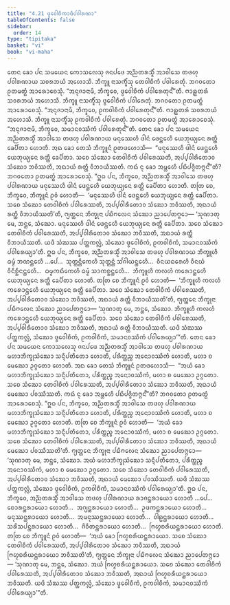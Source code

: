 ```yaml
---
title: "4.21 ᨴ᩠ᩅᩮᩅᩤᨧᩥᨠᩣᨴᩥᨸᩅᩤᩁᨱᩣ"
tableOfContents: false
sidebar:
  order: 14
type: "tipitaka"
basket: "vi"
book: "vi-maha"
---
```



<DynamicBreadcrumb />

<Division number="234" book="vi-maha">

<Paragraph number="1075" book="vi-maha">
ᨲᩮᨶ ᨡᩮᩣ ᨸᨶ ᩈᨾᨿᩮᨶ ᨠᩮᩣᩈᩃᩮᩈᩩ ᨩᨶᨸᨴᩮ ᩋᨬ᩠ᨬᨲᩁᩈ᩠ᨾᩥᩴ ᩋᩣᩅᩤᩈᩮ ᨲᨴᩉᩩ ᨸᩅᩤᩁᨱᩣᨿ ᩈᩅᩁᨽᨿᩴ ᩋᩉᩮᩣᩈᩥ. ᨽᩥᨠ᩠ᨡᩪ ᨶᩣᩈᨠ᩠ᨡᩥᩴᩈᩩ ᨲᩮᩅᩤᨧᩥᨠᩴ ᨸᩅᩤᩁᩮᨲᩩᩴ. ᨽᨣᩅᨲᩮᩣ ᩑᨲᨾᨲ᩠ᨳᩴ ᩋᩣᩁᩮᩣᨧᩮᩈᩩᩴ. “ᩋᨶᩩᨩᩣᨶᩣᨾᩥ, ᨽᩥᨠ᩠ᨡᩅᩮ, ᨴ᩠ᩅᩮᩅᩤᨧᩥᨠᩴ ᨸᩅᩤᩁᩮᨲᩩᨶ᩺”ᨲᩥ.
</Paragraph>

<Paragraph number="1076" book="vi-maha">
ᨻᩣᩊ᩠ᩉᨲᩁᩴ ᩈᩅᩁᨽᨿᩴ ᩋᩉᩮᩣᩈᩥ. ᨽᩥᨠ᩠ᨡᩪ ᨶᩣᩈᨠ᩠ᨡᩥᩴᩈᩩ ᨴ᩠ᩅᩮᩅᩤᨧᩥᨠᩴ ᨸᩅᩤᩁᩮᨲᩩᩴ. ᨽᨣᩅᨲᩮᩣ ᩑᨲᨾᨲ᩠ᨳᩴ ᩋᩣᩁᩮᩣᨧᩮᩈᩩᩴ. “ᩋᨶᩩᨩᩣᨶᩣᨾᩥ, ᨽᩥᨠ᩠ᨡᩅᩮ, ᩑᨠᩅᩤᨧᩥᨠᩴ ᨸᩅᩤᩁᩮᨲᩩᨶ᩺”ᨲᩥ.
</Paragraph>

<Paragraph number="1077" book="vi-maha">
ᨻᩣᩊ᩠ᩉᨲᩁᩴ ᩈᩅᩁᨽᨿᩴ ᩋᩉᩮᩣᩈᩥ. ᨽᩥᨠ᩠ᨡᩪ ᨶᩣᩈᨠ᩠ᨡᩥᩴᩈᩩ ᩑᨠᩅᩤᨧᩥᨠᩴ ᨸᩅᩤᩁᩮᨲᩩᩴ. ᨽᨣᩅᨲᩮᩣ ᩑᨲᨾᨲ᩠ᨳᩴ ᩋᩣᩁᩮᩣᨧᩮᩈᩩᩴ. “ᩋᨶᩩᨩᩣᨶᩣᨾᩥ, ᨽᩥᨠ᩠ᨡᩅᩮ, ᩈᨾᩣᨶᩅᩔᩥᨠᩴ ᨸᩅᩤᩁᩮᨲᩩᨶ᩺”ᨲᩥ.
</Paragraph>

<Paragraph number="1078" book="vi-maha">
ᨲᩮᨶ ᨡᩮᩣ ᨸᨶ ᩈᨾᨿᩮᨶ ᩋᨬ᩠ᨬᨲᩁᩈ᩠ᨾᩥᩴ ᩋᩣᩅᩤᩈᩮ ᨲᨴᩉᩩ ᨸᩅᩤᩁᨱᩣᨿ ᨾᨶᩩᩔᩮᩉᩥ ᨴᩤᨶᩴ ᨴᩮᨶ᩠ᨲᩮᩉᩥ ᨿᩮᨽᩩᨿ᩠ᨿᩮᨶ ᩁᨲ᩠ᨲᩥ ᨡᩮᨸᩥᨲᩣ ᩉᩮᩣᨲᩥ. ᩋᨳ ᨡᩮᩣ ᨲᩮᩈᩴ ᨽᩥᨠ᩠ᨡᩪᨶᩴ ᩑᨲᨴᩉᩮᩣᩈᩥ—  “ᨾᨶᩩᩔᩮᩉᩥ ᨴᩤᨶᩴ ᨴᩮᨶ᩠ᨲᩮᩉᩥ ᨿᩮᨽᩩᨿ᩠ᨿᩮᨶ ᩁᨲ᩠ᨲᩥ ᨡᩮᨸᩥᨲᩣ. ᩈᨧᩮ ᩈᩴᨥᩮᩣ ᨲᩮᩅᩤᨧᩥᨠᩴ ᨸᩅᩤᩁᩮᩔᨲᩥ, ᩋᨸ᩠ᨸᩅᩤᩁᩥᨲᩮᩣᩅ ᩈᩴᨥᩮᩣ ᨽᩅᩥᩔᨲᩥ, ᩋᨳᩣᨿᩴ ᩁᨲ᩠ᨲᩥ ᩅᩥᨽᩣᨿᩥᩔᨲᩥ. ᨠᨳᩴ ᨶᩩ ᨡᩮᩣ ᩋᨾ᩠ᩉᩮᩉᩥ ᨸᨭᩥᨸᨩ᩠ᨩᩥᨲᨻ᩠ᨻᨶ᩺”ᨲᩥ? ᨽᨣᩅᨲᩮᩣ ᩑᨲᨾᨲ᩠ᨳᩴ ᩋᩣᩁᩮᩣᨧᩮᩈᩩᩴ.
</Paragraph>

<Paragraph number="1079" book="vi-maha">
“ᩍᨵ ᨸᨶ, ᨽᩥᨠ᩠ᨡᩅᩮ, ᩋᨬ᩠ᨬᨲᩁᩈ᩠ᨾᩥᩴ ᩋᩣᩅᩤᩈᩮ ᨲᨴᩉᩩ ᨸᩅᩤᩁᨱᩣᨿ ᨾᨶᩩᩔᩮᩉᩥ ᨴᩤᨶᩴ ᨴᩮᨶ᩠ᨲᩮᩉᩥ ᨿᩮᨽᩩᨿ᩠ᨿᩮᨶ ᩁᨲ᩠ᨲᩥ ᨡᩮᨸᩥᨲᩣ ᩉᩮᩣᨲᩥ. ᨲᨲᩕ ᨧᩮ, ᨽᩥᨠ᩠ᨡᩅᩮ, ᨽᩥᨠ᩠ᨡᩪᨶᩴ ᩑᩅᩴ ᩉᩮᩣᨲᩥ—  ‘ᨾᨶᩩᩔᩮᩉᩥ ᨴᩤᨶᩴ ᨴᩮᨶ᩠ᨲᩮᩉᩥ ᨿᩮᨽᩩᨿ᩠ᨿᩮᨶ ᩁᨲ᩠ᨲᩥ ᨡᩮᨸᩥᨲᩣ. ᩈᨧᩮ ᩈᩴᨥᩮᩣ ᨲᩮᩅᩤᨧᩥᨠᩴ ᨸᩅᩤᩁᩮᩔᨲᩥ, ᩋᨸ᩠ᨸᩅᩤᩁᩥᨲᩮᩣᩅ ᩈᩴᨥᩮᩣ ᨽᩅᩥᩔᨲᩥ, ᩋᨳᩣᨿᩴ ᩁᨲ᩠ᨲᩥ ᩅᩥᨽᩣᨿᩥᩔᨲᩦ’ᨲᩥ, ᨻ᩠ᨿᨲ᩠ᨲᩮᨶ ᨽᩥᨠ᩠ᨡᩩᨶᩣ ᨸᨭᩥᨻᩃᩮᨶ ᩈᩴᨥᩮᩣ ᨬᩣᨸᩮᨲᨻ᩠ᨻᩮᩣ—
</Paragraph>

<Paragraph number="1080" book="vi-maha">
‘ᩈᩩᨱᩣᨲᩩ ᨾᩮ, ᨽᨶ᩠ᨲᩮ, ᩈᩴᨥᩮᩣ. ᨾᨶᩩᩔᩮᩉᩥ ᨴᩤᨶᩴ ᨴᩮᨶ᩠ᨲᩮᩉᩥ ᨿᩮᨽᩩᨿ᩠ᨿᩮᨶ ᩁᨲ᩠ᨲᩥ ᨡᩮᨸᩥᨲᩣ. ᩈᨧᩮ ᩈᩴᨥᩮᩣ ᨲᩮᩅᩤᨧᩥᨠᩴ ᨸᩅᩤᩁᩮᩔᨲᩥ, ᩋᨸ᩠ᨸᩅᩤᩁᩥᨲᩮᩣᩅ ᩈᩴᨥᩮᩣ ᨽᩅᩥᩔᨲᩥ, ᩋᨳᩣᨿᩴ ᩁᨲ᩠ᨲᩥ ᩅᩥᨽᩣᨿᩥᩔᨲᩥ. ᨿᨴᩥ ᩈᩴᨥᩔ ᨸᨲ᩠ᨲᨠᩃᩖᩴ, ᩈᩴᨥᩮᩣ ᨴ᩠ᩅᩮᩅᩤᨧᩥᨠᩴ, ᩑᨠᩅᩤᨧᩥᨠᩴ, ᩈᨾᩣᨶᩅᩔᩥᨠᩴ ᨸᩅᩤᩁᩮᨿ᩠ᨿᩣ’ᨲᩥ.
</Paragraph>

<Paragraph number="1081" book="vi-maha">
ᩍᨵ ᨸᨶ, ᨽᩥᨠ᩠ᨡᩅᩮ, ᩋᨬ᩠ᨬᨲᩁᩈ᩠ᨾᩥᩴ ᩋᩣᩅᩤᩈᩮ ᨲᨴᩉᩩ ᨸᩅᩤᩁᨱᩣᨿ ᨽᩥᨠ᩠ᨡᩪᩉᩥ ᨵᨾ᩠ᨾᩴ ᨽᨱᨶ᩠ᨲᩮᩉᩥ …ᨸᩮ…  ᩈᩩᨲ᩠ᨲᨶ᩠ᨲᩥᨠᩮᩉᩥ ᩈᩩᨲ᩠ᨲᨶ᩠ᨲᩴ ᩈᩘᨣᩤᨿᨶ᩠ᨲᩮᩉᩥ…  ᩅᩥᨶᨿᨵᩁᩮᩉᩥ ᩅᩥᨶᨿᩴ ᩅᩥᨶᩥᨧ᩠ᨨᩥᨶᨶ᩠ᨲᩮᩉᩥ…  ᨵᨾ᩠ᨾᨠᨳᩥᨠᩮᩉᩥ ᨵᨾ᩠ᨾᩴ ᩈᩣᨠᨧ᩠ᨨᨶ᩠ᨲᩮᩉᩥ…  ᨽᩥᨠ᩠ᨡᩪᩉᩥ ᨠᩃᩉᩴ ᨠᩁᩮᩣᨶ᩠ᨲᩮᩉᩥ ᨿᩮᨽᩩᨿ᩠ᨿᩮᨶ ᩁᨲ᩠ᨲᩥ ᨡᩮᨸᩥᨲᩣ ᩉᩮᩣᨲᩥ. ᨲᨲᩕ ᨧᩮ ᨽᩥᨠ᩠ᨡᩪᨶᩴ ᩑᩅᩴ ᩉᩮᩣᨲᩥ—  ‘ᨽᩥᨠ᩠ᨡᩪᩉᩥ ᨠᩃᩉᩴ ᨠᩁᩮᩣᨶ᩠ᨲᩮᩉᩥ ᨿᩮᨽᩩᨿ᩠ᨿᩮᨶ ᩁᨲ᩠ᨲᩥ ᨡᩮᨸᩥᨲᩣ. ᩈᨧᩮ ᩈᩴᨥᩮᩣ ᨲᩮᩅᩤᨧᩥᨠᩴ ᨸᩅᩤᩁᩮᩔᨲᩥ, ᩋᨸ᩠ᨸᩅᩤᩁᩥᨲᩮᩣᩅ ᩈᩴᨥᩮᩣ ᨽᩅᩥᩔᨲᩥ, ᩋᨳᩣᨿᩴ ᩁᨲ᩠ᨲᩥ ᩅᩥᨽᩣᨿᩥᩔᨲᩦ’ᨲᩥ, ᨻ᩠ᨿᨲ᩠ᨲᩮᨶ ᨽᩥᨠ᩠ᨡᩩᨶᩣ ᨸᨭᩥᨻᩃᩮᨶ ᩈᩴᨥᩮᩣ ᨬᩣᨸᩮᨲᨻ᩠ᨻᩮᩣ—
</Paragraph>

<Paragraph number="1082" book="vi-maha">
‘ᩈᩩᨱᩣᨲᩩ ᨾᩮ, ᨽᨶ᩠ᨲᩮ, ᩈᩴᨥᩮᩣ. ᨽᩥᨠ᩠ᨡᩪᩉᩥ ᨠᩃᩉᩴ ᨠᩁᩮᩣᨶ᩠ᨲᩮᩉᩥ ᨿᩮᨽᩩᨿ᩠ᨿᩮᨶ ᩁᨲ᩠ᨲᩥ ᨡᩮᨸᩥᨲᩣ. ᩈᨧᩮ ᩈᩴᨥᩮᩣ ᨲᩮᩅᩤᨧᩥᨠᩴ ᨸᩅᩤᩁᩮᩔᨲᩥ, ᩋᨸ᩠ᨸᩅᩤᩁᩥᨲᩮᩣᩅ ᩈᩴᨥᩮᩣ ᨽᩅᩥᩔᨲᩥ, ᩋᨳᩣᨿᩴ ᩁᨲ᩠ᨲᩥ ᩅᩥᨽᩣᨿᩥᩔᨲᩥ. ᨿᨴᩥ ᩈᩴᨥᩔ ᨸᨲ᩠ᨲᨠᩃᩖᩴ, ᩈᩴᨥᩮᩣ ᨴ᩠ᩅᩮᩅᩤᨧᩥᨠᩴ, ᩑᨠᩅᩤᨧᩥᨠᩴ, ᩈᨾᩣᨶᩅᩔᩥᨠᩴ ᨸᩅᩤᩁᩮᨿ᩠ᨿᩣ’”ᨲᩥ.
</Paragraph>

<Paragraph number="1083" book="vi-maha">
ᨲᩮᨶ ᨡᩮᩣ ᨸᨶ ᩈᨾᨿᩮᨶ ᨠᩮᩣᩈᩃᩮᩈᩩ ᨩᨶᨸᨴᩮ ᩋᨬ᩠ᨬᨲᩁᩈ᩠ᨾᩥᩴ ᩋᩣᩅᩤᩈᩮ ᨲᨴᩉᩩ ᨸᩅᩤᩁᨱᩣᨿ ᨾᩉᩣᨽᩥᨠ᩠ᨡᩩᩈᩴᨥᩮᩣ ᩈᨶ᩠ᨶᩥᨸᨲᩥᨲᩮᩣ ᩉᩮᩣᨲᩥ, ᨸᩁᩥᨲ᩠ᨲᨬ᩠ᨧ ᩋᨶᩮᩣᩅᩔᩥᨠᩴ ᩉᩮᩣᨲᩥ, ᨾᩉᩣ ᨧ ᨾᩮᨥᩮᩣ ᩏᨣ᩠ᨣᨲᩮᩣ ᩉᩮᩣᨲᩥ. ᩋᨳ ᨡᩮᩣ ᨲᩮᩈᩴ ᨽᩥᨠ᩠ᨡᩪᨶᩴ ᩑᨲᨴᩉᩮᩣᩈᩥ—  “ᩋᨿᩴ ᨡᩮᩣ ᨾᩉᩣᨽᩥᨠ᩠ᨡᩩᩈᩴᨥᩮᩣ ᩈᨶ᩠ᨶᩥᨸᨲᩥᨲᩮᩣ, ᨸᩁᩥᨲ᩠ᨲᨬ᩠ᨧ ᩋᨶᩮᩣᩅᩔᩥᨠᩴ, ᨾᩉᩣ ᨧ ᨾᩮᨥᩮᩣ ᩏᨣ᩠ᨣᨲᩮᩣ. ᩈᨧᩮ ᩈᩴᨥᩮᩣ ᨲᩮᩅᩤᨧᩥᨠᩴ ᨸᩅᩤᩁᩮᩔᨲᩥ, ᩋᨸ᩠ᨸᩅᩤᩁᩥᨲᩮᩣᩅ ᩈᩴᨥᩮᩣ ᨽᩅᩥᩔᨲᩥ, ᩋᨳᩣᨿᩴ ᨾᩮᨥᩮᩣ ᨸᩅᩔᩥᩔᨲᩥ. ᨠᨳᩴ ᨶᩩ ᨡᩮᩣ ᩋᨾ᩠ᩉᩮᩉᩥ ᨸᨭᩥᨸᨩ᩠ᨩᩥᨲᨻ᩠ᨻᨶ᩺”ᨲᩥ? ᨽᨣᩅᨲᩮᩣ ᩑᨲᨾᨲ᩠ᨳᩴ ᩋᩣᩁᩮᩣᨧᩮᩈᩩᩴ.
</Paragraph>

<Paragraph number="1084" book="vi-maha">
“ᩍᨵ ᨸᨶ, ᨽᩥᨠ᩠ᨡᩅᩮ, ᩋᨬ᩠ᨬᨲᩁᩈ᩠ᨾᩥᩴ ᩋᩣᩅᩤᩈᩮ ᨲᨴᩉᩩ ᨸᩅᩤᩁᨱᩣᨿ ᨾᩉᩣᨽᩥᨠ᩠ᨡᩩᩈᩴᨥᩮᩣ ᩈᨶ᩠ᨶᩥᨸᨲᩥᨲᩮᩣ ᩉᩮᩣᨲᩥ, ᨸᩁᩥᨲ᩠ᨲᨬ᩠ᨧ ᩋᨶᩮᩣᩅᩔᩥᨠᩴ ᩉᩮᩣᨲᩥ, ᨾᩉᩣ ᨧ ᨾᩮᨥᩮᩣ ᩏᨣ᩠ᨣᨲᩮᩣ ᩉᩮᩣᨲᩥ. ᨲᨲᩕ ᨧᩮ ᨽᩥᨠ᩠ᨡᩪᨶᩴ ᩑᩅᩴ ᩉᩮᩣᨲᩥ—  ‘ᩋᨿᩴ ᨡᩮᩣ ᨾᩉᩣᨽᩥᨠ᩠ᨡᩩᩈᩴᨥᩮᩣ ᩈᨶ᩠ᨶᩥᨸᨲᩥᨲᩮᩣ, ᨸᩁᩥᨲ᩠ᨲᨬ᩠ᨧ ᩋᨶᩮᩣᩅᩔᩥᨠᩴ, ᨾᩉᩣ ᨧ ᨾᩮᨥᩮᩣ ᩏᨣ᩠ᨣᨲᩮᩣ. ᩈᨧᩮ ᩈᩴᨥᩮᩣ ᨲᩮᩅᩤᨧᩥᨠᩴ ᨸᩅᩤᩁᩮᩔᨲᩥ, ᩋᨸ᩠ᨸᩅᩤᩁᩥᨲᩮᩣᩅ ᩈᩴᨥᩮᩣ ᨽᩅᩥᩔᨲᩥ, ᩋᨳᩣᨿᩴ ᨾᩮᨥᩮᩣ ᨸᩅᩔᩥᩔᨲᩦ’ᨲᩥ. ᨻ᩠ᨿᨲ᩠ᨲᩮᨶ ᨽᩥᨠ᩠ᨡᩩᨶᩣ ᨸᨭᩥᨻᩃᩮᨶ ᩈᩴᨥᩮᩣ ᨬᩣᨸᩮᨲᨻ᩠ᨻᩮᩣ—
</Paragraph>

<Paragraph number="1085" book="vi-maha">
‘ᩈᩩᨱᩣᨲᩩ ᨾᩮ, ᨽᨶ᩠ᨲᩮ, ᩈᩴᨥᩮᩣ. ᩋᨿᩴ ᨾᩉᩣᨽᩥᨠ᩠ᨡᩩᩈᩴᨥᩮᩣ ᩈᨶ᩠ᨶᩥᨸᨲᩥᨲᩮᩣ, ᨸᩁᩥᨲ᩠ᨲᨬ᩠ᨧ ᩋᨶᩮᩣᩅᩔᩥᨠᩴ, ᨾᩉᩣ ᨧ ᨾᩮᨥᩮᩣ ᩏᨣ᩠ᨣᨲᩮᩣ. ᩈᨧᩮ ᩈᩴᨥᩮᩣ ᨲᩮᩅᩤᨧᩥᨠᩴ ᨸᩅᩤᩁᩮᩔᨲᩥ, ᩋᨸ᩠ᨸᩅᩤᩁᩥᨲᩮᩣᩅ ᩈᩴᨥᩮᩣ ᨽᩅᩥᩔᨲᩥ, ᩋᨳᩣᨿᩴ ᨾᩮᨥᩮᩣ ᨸᩅᩔᩥᩔᨲᩥ. ᨿᨴᩥ ᩈᩴᨥᩔ ᨸᨲ᩠ᨲᨠᩃᩖᩴ, ᩈᩴᨥᩮᩣ ᨴ᩠ᩅᩮᩅᩤᨧᩥᨠᩴ, ᩑᨠᩅᩤᨧᩥᨠᩴ, ᩈᨾᩣᨶᩅᩔᩥᨠᩴ ᨸᩅᩤᩁᩮᨿ᩠ᨿᩣ’ᨲᩥ.
</Paragraph>

<Paragraph number="1086" book="vi-maha">
ᩍᨵ ᨸᨶ, ᨽᩥᨠ᩠ᨡᩅᩮ, ᩋᨬ᩠ᨬᨲᩁᩈ᩠ᨾᩥᩴ ᩋᩣᩅᩤᩈᩮ ᨲᨴᩉᩩ ᨸᩅᩤᩁᨱᩣᨿ ᩁᩣᨩᨶ᩠ᨲᩁᩣᨿᩮᩣ ᩉᩮᩣᨲᩥ …ᨸᩮ…  ᨧᩮᩣᩁᨶ᩠ᨲᩁᩣᨿᩮᩣ ᩉᩮᩣᨲᩥ…  ᩋᨣ᩠ᨿᨶ᩠ᨲᩁᩣᨿᩮᩣ ᩉᩮᩣᨲᩥ…  ᩏᨴᨠᨶ᩠ᨲᩁᩣᨿᩮᩣ ᩉᩮᩣᨲᩥ…  ᨾᨶᩩᩔᨶ᩠ᨲᩁᩣᨿᩮᩣ ᩉᩮᩣᨲᩥ…  ᩋᨾᨶᩩᩔᨶ᩠ᨲᩁᩣᨿᩮᩣ ᩉᩮᩣᨲᩥ…  ᩅᩤᩊᨶ᩠ᨲᩁᩣᨿᩮᩣ ᩉᩮᩣᨲᩥ…  ᩈᩁᩦᩈᨸᨶ᩠ᨲᩁᩣᨿᩮᩣ ᩉᩮᩣᨲᩥ…  ᨩᩦᩅᩥᨲᨶ᩠ᨲᩁᩣᨿᩮᩣ ᩉᩮᩣᨲᩥ…  ᨻᩕᩉ᩠ᨾᨧᩁᩥᨿᨶ᩠ᨲᩁᩣᨿᩮᩣ ᩉᩮᩣᨲᩥ. ᨲᨲᩕ ᨧᩮ ᨽᩥᨠ᩠ᨡᩪᨶᩴ ᩑᩅᩴ ᩉᩮᩣᨲᩥ—  ‘ᩋᨿᩴ ᨡᩮᩣ ᨻᩕᩉ᩠ᨾᨧᩁᩥᨿᨶ᩠ᨲᩁᩣᨿᩮᩣ. ᩈᨧᩮ ᩈᩴᨥᩮᩣ ᨲᩮᩅᩤᨧᩥᨠᩴ ᨸᩅᩤᩁᩮᩔᨲᩥ, ᩋᨸ᩠ᨸᩅᩤᩁᩥᨲᩮᩣᩅ ᩈᩴᨥᩮᩣ ᨽᩅᩥᩔᨲᩥ, ᩋᨳᩣᨿᩴ ᨻᩕᩉ᩠ᨾᨧᩁᩥᨿᨶ᩠ᨲᩁᩣᨿᩮᩣ ᨽᩅᩥᩔᨲᩦ’ᨲᩥ, ᨻ᩠ᨿᨲ᩠ᨲᩮᨶ ᨽᩥᨠ᩠ᨡᩩᨶᩣ ᨸᨭᩥᨻᩃᩮᨶ ᩈᩴᨥᩮᩣ ᨬᩣᨸᩮᨲᨻ᩠ᨻᩮᩣ—
</Paragraph>

<Paragraph number="1087" book="vi-maha">
‘ᩈᩩᨱᩣᨲᩩ ᨾᩮ, ᨽᨶ᩠ᨲᩮ, ᩈᩴᨥᩮᩣ. ᩋᨿᩴ ᨻᩕᩉ᩠ᨾᨧᩁᩥᨿᨶ᩠ᨲᩁᩣᨿᩮᩣ. ᩈᨧᩮ ᩈᩴᨥᩮᩣ ᨲᩮᩅᩤᨧᩥᨠᩴ ᨸᩅᩤᩁᩮᩔᨲᩥ, ᩋᨸ᩠ᨸᩅᩤᩁᩥᨲᩮᩣᩅ ᩈᩴᨥᩮᩣ ᨽᩅᩥᩔᨲᩥ, ᩋᨳᩣᨿᩴ ᨻᩕᩉ᩠ᨾᨧᩁᩥᨿᨶ᩠ᨲᩁᩣᨿᩮᩣ ᨽᩅᩥᩔᨲᩥ. ᨿᨴᩥ ᩈᩴᨥᩔ ᨸᨲ᩠ᨲᨠᩃᩖᩴ, ᩈᩴᨥᩮᩣ ᨴ᩠ᩅᩮᩅᩤᨧᩥᨠᩴ, ᩑᨠᩅᩤᨧᩥᨠᩴ, ᩈᨾᩣᨶᩅᩔᩥᨠᩴ ᨸᩅᩤᩁᩮᨿ᩠ᨿᩣ’”ᨲᩥ.
</Paragraph>
</Division>